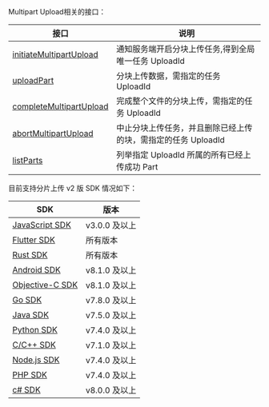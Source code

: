 Multipart Upload相关的接口：

接口   | 说明 
 -----|-------------------
[initiateMultipartUpload](/kodo/api/6365/initialize-multipartupload)        | 通知服务端开启分块上传任务,得到全局唯一任务 UploadId
[uploadPart](/kodo/api/6366/upload-part)        | 分块上传数据，需指定的任务 UploadId
[completeMultipartUpload](/kodo/api/6368/complete-multipart-upload)        | 完成整个文件的分块上传，需指定的任务 UploadId
[abortMultipartUpload](/kodo/api/6367/abort-multipart-upload) | 中止分块上传任务，并且删除已经上传的块，需指定的任务 UploadId
[listParts](/kodo/api/6858/listparts)|列举指定 UploadId 所属的所有已经上传成功 Part

目前支持分片上传 v2 版 SDK 情况如下：

 SDK | 版本
---|----
[JavaScript SDK](/kodo/sdk/1283/javascript) | v3.0.0 及以上
[Flutter SDK](/kodo/sdk/7598/flutter-sdk) | 所有版本
[Rust SDK](/kodo/sdk/11853/rust) | 所有版本
[Android SDK](/kodo/sdk/1236/android) | v8.1.0 及以上
[Objective-C SDK](/kodo/sdk/1240/objc) | v8.1.0 及以上
[Go SDK](/kodo/sdk/1238/go) | v7.8.0 及以上
[Java SDK](/kodo/sdk/1239/java) | v7.5.0 及以上
[Python SDK](/kodo/sdk/1242/python) | v7.4.0 及以上
[C/C++ SDK](/kodo/1255/cpp)| v7.1.0 及以上
[Node.js SDK](/kodo/1289/nodejs)| v7.4.0 及以上
[PHP SDK](/kodo/1241/php)| v7.4.0 及以上
[c# SDK](/kodo/sdk/1237/csharp)| v8.0.0 及以上